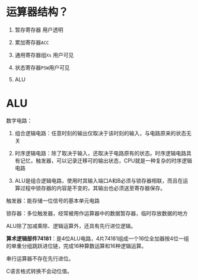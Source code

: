 # 运算器结构？

1. 暂存寄存器 用户透明

2. 累加寄存器`ACC`

3. 通用寄存器组`Xs` 用户可见

4. 状态寄存器`PSW`用户可见

5. ALU

# ALU



数字电路：

1. 组合逻辑电路：任意时刻的输出仅取决于该时刻的输入，与电路原来的状态无关

2. 时序逻辑电路：除了取决于输入，还取决于电路原有的状态。时序逻辑电路具有记忆，触发器，可以记录迁移可的输出状态，CPU就是一种复杂的时序逻辑电路

3. ALU是组合逻辑电路，使用时其输入端口A和B必须与锁存器相联，而且在运算过程中锁存器的内容是不变的，其输出也必须送至寄存器保存。

触发器：能存储一位信号的基本单元电路

锁存器：多位触发器，经常被用作运算器中的数据暂存器，临时存放数据的地方

ALU除了加减乘除、逻辑运算外，还具有先行进位逻辑。

**算术逻辑部件74181**：是4位ALU电路，4片74181组成一个16位全加器按4位一组的单重分组跳跃进位链，完成16种算数运算和16种逻辑运算。

串行运算器不存在先行进位。

C语言格式转换不会动位值。

### 



